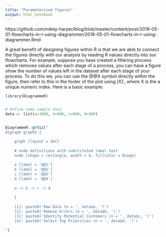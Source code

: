 ```yaml
---
title: "Parameterized figures"
output: html_notebook
---
```


https://github.com/mikey-harper/blog/blob/master/content/post/2018-05-01-flowcharts-in-r-using-diagrammer/2018-05-01-flowcharts-in-r-using-diagrammer.Rmd


A great benefit of designing figures within R is that we are able to connect the figures directly with our analysis by reading R values directly into our flowcharts. For example, suppose you have created a filtering process which removes values after each stage of a process, you can have a figure show the number of values left in the dataset after each stage of your process. To do this we, you can use the @@X symbol directly within the figure, then refer to this in the footer of the plot using [X]:, where X is the a unique numeric index. Here is a basic example:


```r
library(DiagrammeR)


# Define some sample data
data <- list(a=1000, b=800, c=600, d=400)


DiagrammeR::grViz("
digraph graph2 {

    graph [layout = dot]
    
    # node definitions with substituted label text
    node [shape = rectangle, width = 4, fillcolor = Biege]
    
    a [label = '@@1']
    b [label = '@@2']
    c [label = '@@3']
    d [label = '@@4']
    
    a -> b -> c -> d
    
    }
    
    [1]: paste0('Raw Data (n = ', data$a, ')')
    [2]: paste0('Remove Errors (n = ', data$b, ')')
    [3]: paste0('Identify Potential Customers (n = ', data$c, ')')
    [4]: paste0('Select Top Priorities (n = ', data$d, ')')
    
")

```

